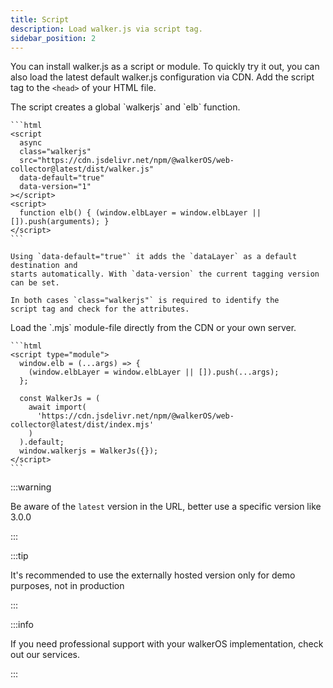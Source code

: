 ```yaml
---
title: Script
description: Load walker.js via script tag.
sidebar_position: 2
---
```



<PackageLink github="packages/web/collector" />

You can install walker.js as a script or module. To quickly try it out, you can
also load the latest default walker.js configuration via CDN. Add the script tag
to the `<head>` of your HTML file.

<Tabs>
  <TabItem value="script" label="Script" default>
      The script creates a global `walkerjs` and `elb` function.

    ```html
    <script
      async
      class="walkerjs"
      src="https://cdn.jsdelivr.net/npm/@walkerOS/web-collector@latest/dist/walker.js"
      data-default="true"
      data-version="1"
    ></script>
    <script>
      function elb() { (window.elbLayer = window.elbLayer || []).push(arguments); }
    </script>
    ```

    Using `data-default="true"` it adds the `dataLayer` as a default destination and
    starts automatically. With `data-version` the current tagging version
    can be set.

    In both cases `class="walkerjs"` is required to identify the
    script tag and check for the attributes.

  </TabItem>
  <TabItem value="module" label="Module">
    Load the `.mjs` module-file directly from the CDN or your own server.
    
    ```html
    <script type="module">
      window.elb = (...args) => {
        (window.elbLayer = window.elbLayer || []).push(...args);
      };

      const WalkerJs = (
        await import(
          'https://cdn.jsdelivr.net/npm/@walkerOS/web-collector@latest/dist/index.mjs'
        )
      ).default;
      window.walkerjs = WalkerJs({});
    </script>
    ```

  </TabItem>
</Tabs>

:::warning

Be aware of the `latest` version in the URL, better use a specific version like
3.0.0

:::

:::tip

It's recommended to use the externally hosted version only for demo purposes,
not in production

:::

:::info

If you need professional support with your walkerOS implementation, check out
our&nbsp;<Link to="/services">services</Link>.

:::
